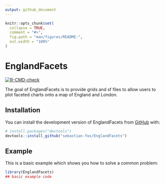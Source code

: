 ```yaml
---
output: github_document
---
```


<!-- README.md is generated from README.Rmd. Please edit that file -->

```r
knitr::opts_chunk$set(
  collapse = TRUE,
  comment = "#>",
  fig.path = "man/figures/README-",
  out.width = "100%"
)
```

# EnglandFacets

<!-- badges: start -->
  [![R-CMD-check](https://github.com/sebastian-fox/EnglandFacets/workflows/R-CMD-check/badge.svg)](https://github.com/sebastian-fox/EnglandFacets/actions)
  <!-- badges: end -->

The goal of EnglandFacets is to provide grids and sf files to allow users to plot faceted charts onto a map of England and London.

## Installation

You can install the development version of EnglandFacets from [GitHub](https://github.com/) with:

``` r
# install.packages("devtools")
devtools::install_github("sebastian-fox/EnglandFacets")
```

## Example

This is a basic example which shows you how to solve a common problem:

```r
library(EnglandFacets)
## basic example code
```

